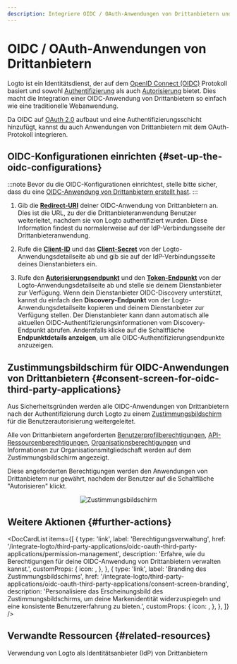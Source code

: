 ```yaml
---
description: Integriere OIDC / OAuth-Anwendungen von Drittanbietern und biete OAuth-Autorisierung mit einem Zustimmungsbildschirm.
---
```



# OIDC / OAuth-Anwendungen von Drittanbietern

Logto ist ein Identitätsdienst, der auf dem [OpenID Connect (OIDC)](https://auth.wiki/openid-connect) Protokoll basiert und sowohl [Authentifizierung](https://auth.wiki/authentication) als auch [Autorisierung](https://auth.wiki/authorization) bietet. Dies macht die Integration einer OIDC-Anwendung von Drittanbietern so einfach wie eine traditionelle Webanwendung.

Da OIDC auf [OAuth 2.0](https://auth.wiki/oauth-2.0) aufbaut und eine Authentifizierungsschicht hinzufügt, kannst du auch Anwendungen von Drittanbietern mit dem OAuth-Protokoll integrieren.

## OIDC-Konfigurationen einrichten \{#set-up-the-oidc-configurations}

:::note
Bevor du die OIDC-Konfigurationen einrichtest, stelle bitte sicher, dass du eine [OIDC-Anwendung von Drittanbietern erstellt hast](/quick-starts/third-party-oidc).
:::

1. Gib die [**Redirect-URI**](/integrate-logto/application-data-structure#redirect-uris) deiner OIDC-Anwendung von Drittanbietern an. Dies ist die URL, zu der die Drittanbieteranwendung Benutzer weiterleitet, nachdem sie von Logto authentifiziert wurden.
   Diese Information findest du normalerweise auf der IdP-Verbindungsseite der Drittanbieteranwendung.

2. Rufe die [**Client-ID**](/integrate-logto/application-data-structure#application-id) und das [**Client-Secret**](/integrate-logto/application-data-structure#application-secret) von der Logto-Anwendungsdetailseite ab und gib sie auf der IdP-Verbindungsseite deines Dienstanbieters ein.

3. Rufe den [**Autorisierungsendpunkt**](/integrate-logto/application-data-structure#authorization-endpoint) und den [**Token-Endpunkt**](/integrate-logto/application-data-structure#token-endpoint) von der Logto-Anwendungsdetailseite ab und stelle sie deinem Dienstanbieter zur Verfügung.
   Wenn dein Dienstanbieter OIDC-Discovery unterstützt, kannst du einfach den **Discovery-Endpunkt** von der Logto-Anwendungsdetailseite kopieren und deinem Dienstanbieter zur Verfügung stellen. Der Dienstanbieter kann dann automatisch alle aktuellen OIDC-Authentifizierungsinformationen vom Discovery-Endpunkt abrufen.
   Andernfalls klicke auf die Schaltfläche **Endpunktdetails anzeigen**, um alle OIDC-Authentifizierungsendpunkte anzuzeigen.

## Zustimmungsbildschirm für OIDC-Anwendungen von Drittanbietern \{#consent-screen-for-oidc-third-party-applications}

Aus Sicherheitsgründen werden alle OIDC-Anwendungen von Drittanbietern nach der Authentifizierung durch Logto zu einem [Zustimmungsbildschirm](/end-user-flows/consent-screen) für die Benutzerautorisierung weitergeleitet.

Alle von Drittanbietern angeforderten [Benutzerprofilberechtigungen](/integrate-logto/third-party-applications/oidc-oauth-third-party-applications/permission-management#user-permissions-user-profile-scopes), [API-Ressourcenberechtigungen](/integrate-logto/third-party-applications/oidc-oauth-third-party-applications/permission-management#api-resource-permissions-api-resource-scopes), [Organisationsberechtigungen](/integrate-logto/third-party-applications/oidc-oauth-third-party-applications/permission-management#organization-permissions-organization-scopes) und Informationen zur Organisationsmitgliedschaft werden auf dem Zustimmungsbildschirm angezeigt.

Diese angeforderten Berechtigungen werden den Anwendungen von Drittanbietern nur gewährt, nachdem der Benutzer auf die Schaltfläche "Autorisieren" klickt.

<center>
  <img src={ConsentScreen} alt="Zustimmungsbildschirm" width={500} />
</center>

## Weitere Aktionen \{#further-actions}

<DocCardList
  items={[
    {
      type: 'link',
      label: 'Berechtigungsverwaltung',
      href: '/integrate-logto/third-party-applications/oidc-oauth-third-party-applications/permission-management',
      description:
        'Erfahre, wie du Berechtigungen für deine OIDC-Anwendung von Drittanbietern verwalten kannst.',
      customProps: {
        icon: <AuthorizationIcon width={20} height={20} />,
      },
    },
    {
      type: 'link',
      label: 'Branding des Zustimmungsbildschirms',
      href: '/integrate-logto/third-party-applications/oidc-oauth-third-party-applications/consent-screen-branding',
      description:
        'Personalisiere das Erscheinungsbild des Zustimmungsbildschirms, um deine Markenidentität widerzuspiegeln und eine konsistente Benutzererfahrung zu bieten.',
      customProps: {
        icon: <CustomizationIcon width={20} height={20} />,
      },
    },
  ]}
/>

## Verwandte Ressourcen \{#related-resources}

<Url href="https://blog.logto.io/logto-as-idp">
  Verwendung von Logto als Identitätsanbieter (IdP) von Drittanbietern
</Url>
